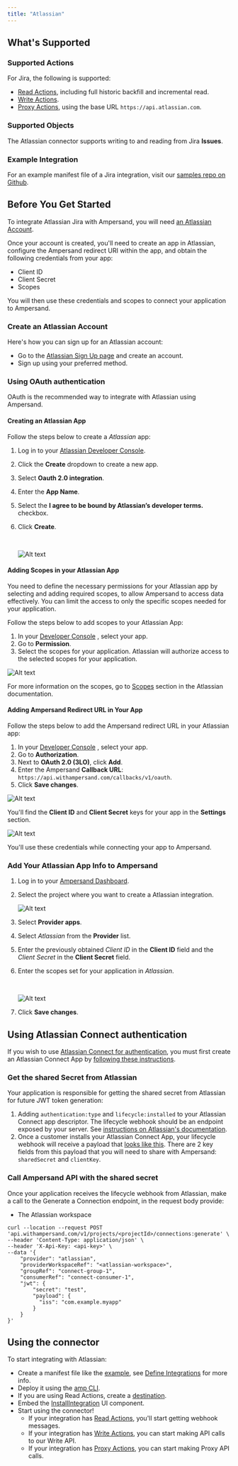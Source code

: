 ```yaml
---
title: "Atlassian"
---
```

## What's Supported

### Supported Actions

For Jira, the following is supported:
- [Read Actions](/define-integrations/read-actions), including full historic backfill and incremental read.
- [Write Actions](/define-integrations/write-actions).
- [Proxy Actions](/define-integrations/proxy-actions), using the base URL `https://api.atlassian.com`.

### Supported Objects

The Atlassian connector supports writing to and reading from Jira **Issues**.

### Example Integration

For an example manifest file of a Jira integration, visit our [samples repo on Github](https://github.com/amp-labs/samples/blob/main/jira/amp.yaml).

## Before You Get Started

To integrate Atlassian Jira with Ampersand, you will need [an Atlassian Account](https://id.atlassian.com/signup). 

Once your account is created, you'll need to create an app in Atlassian, configure the Ampersand redirect URI within the app, and obtain the following credentials from your app:

- Client ID
- Client Secret
- Scopes

You will then use these credentials and scopes to connect your application to Ampersand.

### Create an Atlassian Account

Here's how you can sign up for an Atlassian account:

- Go to the [Atlassian Sign Up page](https://www.atlassian.com/try/cloud/signup?bundle=jira-software&edition=free&skipBundles=true) and create an account.
- Sign up using your preferred method.

### Using OAuth authentication

OAuth is the recommended way to integrate with Atlassian using Ampersand. 

#### Creating an Atlassian App

Follow the steps below to create a _Atlassian_ app:

1. Log in to your [Atlassian Developer Console](https://id.atlassian.com/login/select-account?continue=https%3A%2F%2Fdeveloper.atlassian.com%2F).
2. Click the **Create** dropdown to create a new app.
3. Select **Oauth 2.0 integration**.
4. Enter the **App Name**.
5. Select the  **I agree to be bound by Atlassian’s developer terms.** checkbox.
6. Click **Create**.

   <br />

   ![Alt text](/images/provider-guides/491e169-Jira1.gif)

#### Adding Scopes in your Atlassian App

You need to define the necessary permissions for your Atlassian app by selecting and adding required scopes, to allow Ampersand to access data effectively. You can limit the access to only the specific scopes needed for your application.

Follow the steps below to add scopes to your Atlassian App:

1. In your [Developer Console](https://developer.atlassian.com/console/myapps/13ac4e18-6cad-4c54-8e38-66697df5d1ef/settings) , select your app. 
2. Go to **Permission**.
3. Select the scopes for your application. Atlassian will authorize access to the selected scopes for your application.

![Alt text](/images/provider-guides/5d6df49-Jira2.gif)


For more information on the scopes, go to [Scopes](https://developer.atlassian.com/cloud/jira/platform/scopes-for-oauth-2-3LO-and-forge-apps/)  section in the Atlassian documentation.

#### Adding Ampersand Redirect URL in Your App

Follow the steps below to add the Ampersand redirect URL in your Atlassian app:

1. In your [Developer Console](https://developer.atlassian.com/console/myapps/13ac4e18-6cad-4c54-8e38-66697df5d1ef/settings) , select your app. 
2. Go to **Authorization**.
3. Next to **OAuth 2.0 (3LO)**, click **Add**.
4. Enter the Ampersand **Callback URL**: `https://api.withampersand.com/callbacks/v1/oauth`.
5. Click **Save changes**.

![Alt text](/images/provider-guides/1bb01c8-Jira3.gif)


You'll find the **Client ID** and **Client Secret** keys for your app in the **Settings** section.

![Alt text](/images/provider-guides/2a2bd9f-Screenshot_2024-06-26_at_16.51.34.png)


You'll use these credentials while connecting your app to Ampersand.

### Add Your Atlassian App Info to Ampersand

1. Log in to your [Ampersand Dashboard](https://dashboard.withampersand.com).

2. Select the project where you want to create a Atlassian integration.

   ![Alt text](/images/provider-guides/dd47b7a-Ampersand.png)

3. Select **Provider apps**.

4. Select _Atlassian_ from the **Provider** list.

5. Enter the previously obtained _Client ID_ in the **Client ID** field and the _Client Secret_ in the **Client Secret** field.

6. Enter the scopes set for your application in _Atlassian_.

   <br />

   ![Alt text](/images/provider-guides/53b7d93-atlassian1.gif)

7. Click **Save changes**.

## Using Atlassian Connect authentication

If you wish to use [Atlassian Connect for authentication](https://developer.atlassian.com/cloud/jira/platform/security-for-connect-apps), you must first create an Atlassian Connect App by [following these instructions](https://developer.atlassian.com/cloud/jira/platform/getting-started-with-connect/#build-a-basic-app).

### Get the shared Secret from Atlassian

Your application is responsible for getting the shared secret from Atlassian for future JWT token generation:
1. Adding `authentication:type` and `lifecycle:installed` to your Atlassian Connect app descriptor. The lifecycle webhook should be an endpoint exposed by your server. See [instructions on Atlassian's documentation](https://developer.atlassian.com/cloud/jira/platform/security-for-connect-apps/#about-the-app-descriptor).
2.  Once a customer installs your Atlassian Connect App, your lifecycle webhook will receive a payload that [looks like this](https://developer.atlassian.com/cloud/jira/platform/connect-app-descriptor/#lifecycle-http-request-payload). There are 2 key fields from this payload that you will need to share with Ampersand: `sharedSecret` and `clientKey`.

### Call Ampersand API with the shared secret

Once your application receives the lifecycle webhook from Atlassian, make a call to the Generate a Connection endpoint, in the request body provide:
- The Atlassian workspace 

```
curl --location --request POST 'api.withampersand.com/v1/projects/<projectId>/connections:generate' \
--header 'Content-Type: application/json' \
--header 'X-Api-Key: <api-key>' \
--data '{
    "provider": "atlassian",
    "providerWorkspaceRef": "<atlassian-workspace>",
    "groupRef": "connect-group-1",
    "consumerRef": "connect-consumer-1",
    "jwt": {
        "secret": "test",
        "payload": {
          "iss": "com.example.myapp"
        }
    }
}'
```


## Using the connector

To start integrating with Atlassian:
- Create a manifest file like the [example](https://github.com/amp-labs/samples/blob/main/jira/amp.yaml), see [Define Integrations](/define-integrations/overview) for more info.
- Deploy it using the [amp CLI](/cli/overview).
- If you are using Read Actions, create a [destination](/destinations).
- Embed the [InstallIntegration](/embeddable-ui-components#install-integration) UI component.
- Start using the connector!
   - If your integration has [Read Actions](/define-integrations/read-actions), you'll start getting webhook messages.
   - If your integration has [Write Actions](/define-integrations/write-actions), you can start making API calls to our Write API.
   - If your integration has [Proxy Actions](/define-integrations/proxy-actions), you can start making Proxy API calls.
